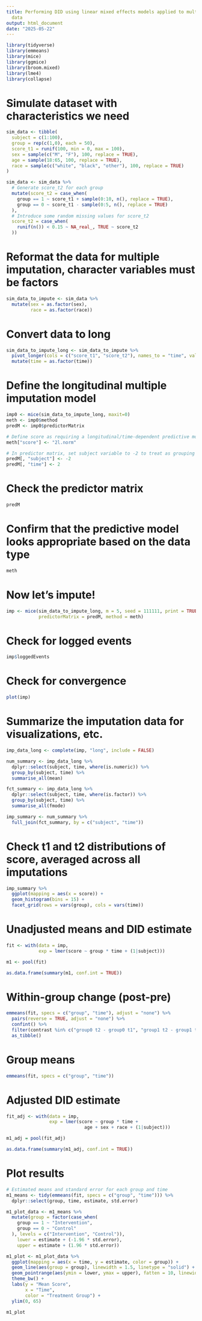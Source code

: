 ```yaml
---
title: Performing DID using linear mixed effects models applied to multiply imputed
  data
output: html_document
date: "2025-05-22"
---
```


```r
library(tidyverse)
library(emmeans) 
library(mice)
library(ggmice)
library(broom.mixed)
library(lme4)
library(collapse)
```

# Simulate dataset with characteristics we need
```r
sim_data <- tibble(
  subject = c(1:100),
  group = rep(c(1,0), each = 50),
  score_t1 = runif(100, min = 0, max = 100),
  sex = sample(c("M", "F"), 100, replace = TRUE),
  age = sample(18:65, 100, replace = TRUE),
  race = sample(c("white", "black", "other"), 100, replace = TRUE)
)

sim_data <- sim_data %>% 
  # Generate score_t2 for each group
  mutate(score_t2 = case_when(
    group == 1 ~ score_t1 + sample(0:10, n(), replace = TRUE),
    group == 0 ~ score_t1 - sample(0:5, n(), replace = TRUE)
  ),
  # Introduce some random missing values for score_t2
  score_t2 = case_when(
    runif(n()) < 0.15 ~ NA_real_, TRUE ~ score_t2
  ))
```

# Reformat the data for multiple imputation, character variables must be factors
```r
sim_data_to_impute <- sim_data %>% 
  mutate(sex = as.factor(sex),
         race = as.factor(race))
```

# Convert data to long
```r
sim_data_to_impute_long <- sim_data_to_impute %>% 
  pivot_longer(cols = c("score_t1", "score_t2"), names_to = "time", values_to = "score", names_prefix = "score_") %>% 
  mutate(time = as.factor(time))
```

# Define the longitudinal multiple imputation model
```r
imp0 <- mice(sim_data_to_impute_long, maxit=0)
meth <- imp0$method
predM <- imp0$predictorMatrix

# Define score as requiring a longitudinal/time-dependent predictive model
meth["score"] <- "2l.norm"

# In predictor matrix, set subject variable to -2 to treat as grouping variable, and time as 2 for a random effect/repeated measure
predM[, "subject"] <- -2
predM[, "time"] <- 2
```


# Check the predictor matrix
```r
predM
```
# Confirm that the predictive model looks appropriate based on the data type
```r
meth
```
# Now let's impute!
```r
imp <- mice(sim_data_to_impute_long, m = 5, seed = 111111, print = TRUE,
            predictorMatrix = predM, method = meth)
```

# Check for logged events
```r
imp$loggedEvents
```

# Check for convergence
```r
plot(imp)
```

# Summarize the imputation data for visualizations, etc.
```r
imp_data_long <- complete(imp, "long", include = FALSE)

num_summary <- imp_data_long %>% 
  dplyr::select(subject, time, where(is.numeric)) %>% 
  group_by(subject, time) %>% 
  summarise_all(mean)

fct_summary <- imp_data_long %>% 
  dplyr::select(subject, time, where(is.factor)) %>% 
  group_by(subject, time) %>% 
  summarise_all(fmode)

imp_summary <- num_summary %>% 
  full_join(fct_summary, by = c("subject", "time"))
```

# Check t1 and t2 distributions of score, averaged across all imputations
```r
imp_summary %>% 
  ggplot(mapping = aes(x = score)) +
  geom_histogram(bins = 15) +
  facet_grid(rows = vars(group), cols = vars(time))
```

# Unadjusted means and DID estimate
```r
fit <- with(data = imp,
            exp = lmer(score ~ group * time + (1|subject)))

m1 <- pool(fit)

as.data.frame(summary(m1, conf.int = TRUE))
```

# Within-group change (post-pre)
```r
emmeans(fit, specs = c("group", "time"), adjust = "none") %>% 
  pairs(reverse = TRUE, adjust = "none") %>% 
  confint() %>% 
  filter(contrast %in% c("group0 t2 - group0 t1", "group1 t2 - group1 t1")) %>% 
  as_tibble()
```

# Group means
```r
emmeans(fit, specs = c("group", "time"))
```
# Adjusted DID estimate
```r
fit_adj <- with(data = imp,
                exp = lmer(score ~ group * time +
                             age + sex + race + (1|subject)))

m1_adj = pool(fit_adj)

as.data.frame(summary(m1_adj, conf.int = TRUE))
```

# Plot results
```r
# Estimated means and standard error for each group and time
m1_means <- tidy(emmeans(fit, specs = c("group", "time"))) %>% 
  dplyr::select(group, time, estimate, std.error)

m1_plot_data <- m1_means %>% 
  mutate(group = factor(case_when(
    group == 1 ~ "Intervention",
    group == 0 ~ "Control"
  ), levels = c("Intervention", "Control")),
    lower = estimate + (-1.96 * std.error),
    upper = estimate + (1.96 * std.error))

m1_plot <- m1_plot_data %>% 
  ggplot(mapping = aes(x = time, y = estimate, color = group)) +
  geom_line(aes(group = group), linewidth = 1.5, linetype = "solid") +
  geom_pointrange(aes(ymin = lower, ymax = upper), fatten = 10, linewidth = 1.5) +
  theme_bw() +
  labs(y = "Mean Score",
       x = "Time",
       color = "Treatment Group") + 
  ylim(0, 65)

m1_plot
```

